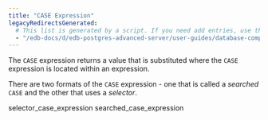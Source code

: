 ```yaml
---
title: "CASE Expression"
legacyRedirectsGenerated:
  # This list is generated by a script. If you need add entries, use the `legacyRedirects` key.
  - "/edb-docs/d/edb-postgres-advanced-server/user-guides/database-compatibility-for-oracle-developers-guide/9.6/Database_Compatibility_for_Oracle_Developers_Guide_v9.6.1.065.html"
---
```


<div id="case_expression" class="registered_link"></div>

The `CASE` expression returns a value that is substituted where the `CASE` expression is located within an expression.

There are two formats of the `CASE` expression - one that is called a *searched* `CASE` and the other that uses a *selector*.

<div class="toctree" maxdepth="3">

selector_case_expression searched_case_expression

</div>

